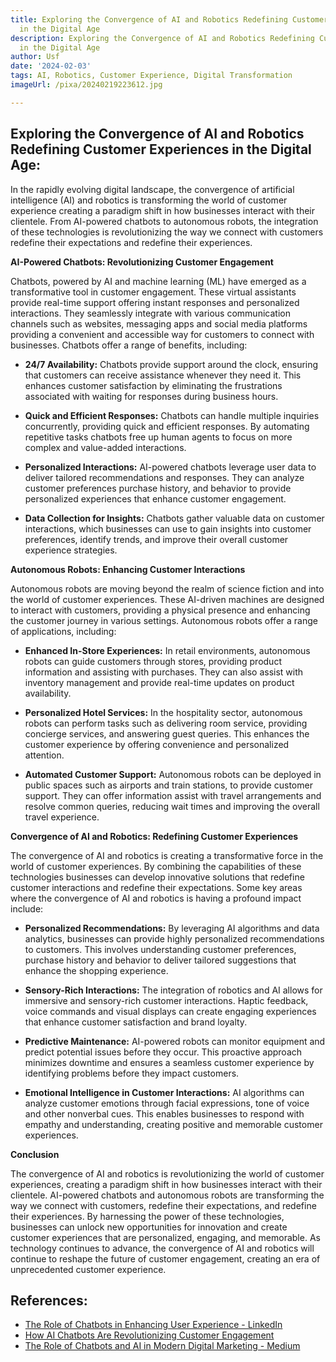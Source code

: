 ```yaml
---
title: Exploring the Convergence of AI and Robotics Redefining Customer Experiences
  in the Digital Age
description: Exploring the Convergence of AI and Robotics Redefining Customer Experiences
  in the Digital Age
author: Usf
date: '2024-02-03'
tags: AI, Robotics, Customer Experience, Digital Transformation
imageUrl: /pixa/20240219223612.jpg

---
```

## Exploring the  Convergence of  AI and Robotics Redefining Customer Experiences in the Digital Age:

In  the rapidly evolving digital  landscape, the  convergence of artificial intelligence (AI) and robotics is  transforming the world of customer experience creating a paradigm shift in how  businesses  interact with their clientele. From AI-powered  chatbots to autonomous  robots, the integration of these technologies  is revolutionizing the way we connect with customers redefine their expectations  and redefine their experiences.

**AI-Powered Chatbots: Revolutionizing Customer Engagement**

Chatbots, powered by AI and machine learning (ML) have emerged as a  transformative tool in  customer engagement. These virtual assistants provide real-time support offering instant  responses and personalized interactions. They seamlessly integrate with various communication channels such as websites, messaging apps and social media platforms providing a convenient and accessible way for customers to connect with businesses. Chatbots  offer a  range of benefits, including:

* **24/7 Availability:** Chatbots provide support around the clock, ensuring that customers can  receive assistance whenever they need it. This enhances customer satisfaction  by eliminating the frustrations associated with waiting for responses during business hours.

* **Quick and Efficient Responses:** Chatbots can handle multiple inquiries concurrently, providing quick and efficient responses. By automating repetitive tasks chatbots free up human agents to focus on more complex and value-added interactions.

* **Personalized Interactions:** AI-powered chatbots leverage  user data to deliver  tailored recommendations and  responses. They can analyze customer preferences purchase history, and  behavior to provide personalized experiences that enhance customer engagement.

* **Data Collection for Insights:** Chatbots gather valuable data on customer interactions, which businesses can use to gain insights into customer preferences, identify trends, and improve their overall customer experience strategies.

**Autonomous Robots: Enhancing Customer Interactions**

Autonomous robots are moving beyond the realm of science fiction and into the world of customer experiences.  These AI-driven machines  are designed  to interact with customers, providing a physical presence and enhancing the customer journey in various settings.  Autonomous robots offer a range of applications,  including:

*  **Enhanced  In-Store Experiences:** In retail environments, autonomous robots can  guide customers through stores,  providing product  information and  assisting with purchases. They can also assist with inventory management and provide real-time updates on product  availability.

* **Personalized Hotel Services:** In the hospitality sector, autonomous  robots can perform tasks such as delivering room service, providing  concierge services, and answering guest queries. This enhances the customer experience by offering convenience and personalized attention.

* **Automated Customer  Support:** Autonomous robots can be deployed  in public spaces such as airports and train stations, to provide customer support. They can offer information assist with travel arrangements and resolve common queries, reducing wait times and improving the overall  travel  experience.

**Convergence of  AI and Robotics: Redefining Customer  Experiences**

The convergence of AI and robotics is creating  a transformative force  in the  world of customer experiences. By combining the capabilities of these technologies businesses can develop  innovative solutions  that redefine customer interactions and redefine their expectations. Some  key areas where  the convergence of AI  and robotics is having a profound impact include:

* **Personalized Recommendations:** By leveraging AI algorithms and data analytics, businesses can provide  highly personalized recommendations to customers. This  involves understanding customer preferences,  purchase history and behavior to deliver tailored suggestions  that  enhance the shopping experience.

* **Sensory-Rich Interactions:** The integration of robotics and AI allows for immersive and sensory-rich customer interactions. Haptic feedback, voice commands and visual displays can create  engaging experiences that  enhance customer satisfaction and brand loyalty.

* **Predictive Maintenance:** AI-powered  robots can monitor equipment and predict potential issues before they occur. This proactive approach  minimizes downtime and ensures a seamless customer experience by identifying problems  before they impact customers.

* **Emotional Intelligence  in Customer Interactions:** AI algorithms can analyze customer emotions through facial expressions, tone of voice and other nonverbal cues. This  enables businesses to respond with empathy and understanding, creating positive and memorable customer experiences.

**Conclusion**

The convergence of AI and robotics is revolutionizing the world of customer experiences, creating a paradigm shift in how businesses interact with their clientele. AI-powered chatbots and autonomous robots  are transforming the way  we connect with  customers, redefine their expectations, and redefine their  experiences. By harnessing the power of these technologies, businesses  can unlock new opportunities for innovation and create customer experiences that are personalized, engaging, and memorable. As technology continues to advance, the  convergence of AI and robotics will continue to reshape the future  of customer engagement, creating  an era of unprecedented customer experience.

## References:
- [The Role of Chatbots in Enhancing User Experience - LinkedIn](https://www.linkedin.com/pulse/role-chatbots-enhancing-user-experience-dtroffle-a103f?trk=article-ssr-frontend-pulse_more-articles_related-content-card)
- [How AI Chatbots Are Revolutionizing Customer Engagement](https://www.diamond-group.co/blog/how-ai-chatbots-are-revolutionizing-customer-engagement)
- [The Role of Chatbots and AI in Modern Digital Marketing - Medium](https://medium.com/@skillfloor_29561/the-role-of-chatbots-and-ai-in-modern-digital-marketing-e038841fca47)
